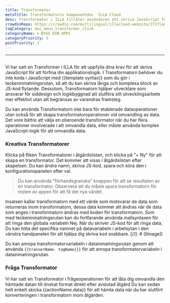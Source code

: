 ```yaml
---
title: Transformator
metaTitle: Transformatorns komponentdoc  ILLA Cloud
desc: Transformator i ILLA tillåter användaren att skriva JavaScript för att förfina applikationslogiken
crowdinRepo: https://crowdin.com/multilingual/illacloud-website/273?languages=sv&filter=basic&value=0
tagCategory: doc_menu_transformer_click
categoryName: 🌀 BYGG DIN APPS
categoryPriority: 5
postPriority: 1
---
```


* * *

## <h2 hidden>Transformator</h2>

Vi har satt en Transformer i ILLA för att uppfylla dina krav för att skriva JavaScript för att förfina din applikationslogik. I Transformatorn behöver du inte koda i JavaScript med {{template syntax}} som du gör i teckeninmatningsrutan, så att du kan skriva långa och komplexa block av JS-kod flytande. Dessutom, Transformatorn hjälper utvecklare som ansvarar för siddesign och logikbyggnad att slutföra sitt utvecklingsarbete mer effektivt utan att begränsas av varandras framsteg.

Du kan använda Transformatorn inte bara för etablerade dataoperationer utan också för att skapa transformatoroperationer vid omvandling av data. Det vore bättre att välja en oberoende transformator när du har flera operationer involverade i att omvandla data, eller måste använda komplex JavaScript-logik för att omvandla data.

### Kreativa Transformatorer

Klicka på fliken Transformatorer i åtgärdslistan, och klicka på "+ Ny" för att skapa en transformator. Det kommer att visas i åtgärdslistan efter skapelsen. Du kan ändra namn, skriva JS-kod, spara och köra den i konfigurationspanelen efter val.

> Du kan använda "förhandsgranska" knappen för att se resultaten av en transformator. Observera att du måste spara transformatorn för resten av appen för att få det nya värdet.

Insatsen kallar transformatorn med ett värde som motsvarar de data som returneras inom transformatorn, dessa data kommer att ändras när de data som anges i transformatorn ändras med koden för transformatorn. Som med teckeninmatningsrutan kan du fortfarande använda mallsyntaxen för att ringa den globala variabeln Nej. När du skriver JS-kod för att ringa data, Du kan hitta det specifika namnet på datavariabeln i arbetsytan i den vänstra handpanelen för att hjälpa dig skriva kod snabbare.
[//]\: # ([Image])

Du kan anropa transformatorvariabeln i datainmatningsrutan genom att använda `{{transerName. tagName}}}` för att anropa transformatorvariabeln i datainmatningsrutan.

### Fråga Transformator

Vi har satt en Transformator i frågeoperationen för att låta dig omvandla den hämtade datan till önskat format direkt efter avslutad åtgärd Du kan sedan helt enkelt skicka {{actionName.data}} för att hämta data när du har slutfört konverteringen i transformatorn inom åtgärden.
